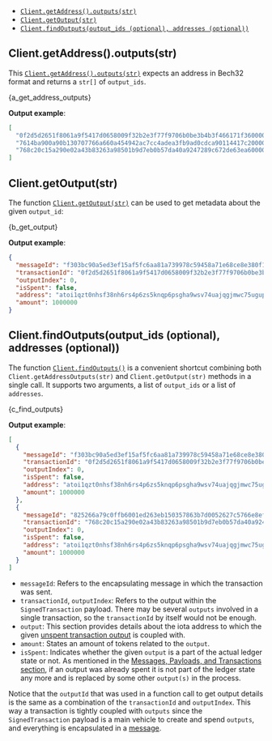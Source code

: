 
- [`Client.getAddress().outputs(str)`](#clientgetaddressoutputsstr)
- [`Client.getOutput(str)`](#clientgetoutputstr)
- [`Client.findOutputs(output_ids (optional), addresses (optional))`](#clientfindoutputsoutput_ids-optional-addresses-optional)

## Client.getAddress().outputs(str)

This
[`Client.getAddress().outputs(str)`](./../libraries/wasm/api_reference#getaddressbuilderoutputsaddress-options--promiseany)
expects an address in Bech32 format and returns a `str[]` of `output_ids`.

<CodeBlock className="language-javascript">{a_get_address_outputs}</CodeBlock>

**Output example**:

```json
[
  "0f2d5d2651f8061a9f5417d0658009f32b2e3f77f9706b0be3b4b3f466171f360000",
  "7614ba900a90b130707766a660a454942ac7cc4adea3fb9ad0cdca90114417c20000",
  "768c20c15a290e02a43b83263a98501b9d7eb0b57da40a9247289c672de63ea60000"
]
```

## Client.getOutput(str)

The function [`Client.getOutput(str)`](./../libraries/wasm/api_reference#clientgetoutputoutput_id--promiseany) can be
used to get metadata about the given `output_id`:

<CodeBlock className="language-javascript">{b_get_output}</CodeBlock>

**Output example**:

```json
{
  "messageId": "f303bc90a5ed3ef15af5fc6aa81a739978c59458a71e68ce8e380f1f534da1e6",
  "transactionId": "0f2d5d2651f8061a9f5417d0658009f32b2e3f77f9706b0be3b4b3f466171f36",
  "outputIndex": 0,
  "isSpent": false,
  "address": "atoi1qzt0nhsf38nh6rs4p6zs5knqp6psgha9wsv74uajqgjmwc75ugupx3y7x0r",
  "amount": 1000000
}
```

## Client.findOutputs(output_ids (optional), addresses (optional))

The function [`Client.findOutputs()`](./../libraries/wasm/api_reference#clientfindoutputsoutputs-addresses--promiseany)
is a convenient shortcut combining both `Client.getAddressOutputs(str)` and `Client.getOutput(str)` methods in a single
call. It supports two arguments, a list of `output_ids` or a list of `addresses`.

<CodeBlock className="language-javascript">{c_find_outputs}</CodeBlock>

**Output example**:

```json
[
  {
    "messageId": "f303bc90a5ed3ef15af5fc6aa81a739978c59458a71e68ce8e380f1f534da1e6",
    "transactionId": "0f2d5d2651f8061a9f5417d0658009f32b2e3f77f9706b0be3b4b3f466171f36",
    "outputIndex": 0,
    "isSpent": false,
    "address": "atoi1qzt0nhsf38nh6rs4p6zs5knqp6psgha9wsv74uajqgjmwc75ugupx3y7x0r",
    "amount": 1000000
  },
  {
    "messageId": "825266a79c0ffb6001ed263eb150357863b7d0052627c5766e8ef5acd6fed533",
    "transactionId": "768c20c15a290e02a43b83263a98501b9d7eb0b57da40a9247289c672de63ea6",
    "outputIndex": 0,
    "isSpent": false,
    "address": "atoi1qzt0nhsf38nh6rs4p6zs5knqp6psgha9wsv74uajqgjmwc75ugupx3y7x0r",
    "amount": 1000000
  }
]
```

- `messageId`: Refers to the encapsulating message in which the transaction was sent.
- `transactionId`, `outputIndex`: Refers to the output within the `SignedTransaction` payload. There may be several
  `outputs` involved in a single transaction, so the `transactionId` by itself would not be enough.
- `output`: This section provides details about the iota address to which the given
  [unspent transaction output](#unspent-transaction-output-utxo) is coupled with.
- `amount`: States an amount of tokens related to the `output`.
- `isSpent`: Indicates whether the given `output` is a part of the actual ledger state or not. As mentioned in the
  [Messages, Payloads, and Transactions section](../../../key_concepts/messages_payloads_and_transactions.md#unspent-transaction-output-utxo),
  if an output was already spent it is not part of the ledger state any more and is replaced by some other `output(s)`
  in the process.

Notice that the `outputId` that was used in a function call to get output details is the same as a combination of the
`transactionId` and `outputIndex`. This way a transaction is tightly coupled with `outputs` since the
`SignedTransaction` payload is a main vehicle to create and spend `outputs`, and everything is encapsulated in a
[message](../../../key_concepts/messages_payloads_and_transactions.md#messages).
